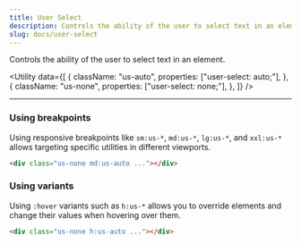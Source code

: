 ```yaml
---
title: User Select
description: Controls the ability of the user to select text in an element.
slug: docs/user-select
---
```


Controls the ability of the user to select text in an element.

<Utility
  data={[
    {
      className: "us-auto",
      properties: ["user-select: auto;"],
    },
    {
      className: "us-none",
      properties: ["user-select: none;"],
    },
  ]}
/>

---

### Using breakpoints

Using responsive breakpoints like `sm:us-*`, `md:us-*`, `lg:us-*`, and `xxl:us-*` allows targeting specific utilities in different viewports.

```html "md:us-auto"
<div class="us-none md:us-auto ..."></div>
```

### Using variants

Using `:hover` variants such as `h:us-*` allows you to override elements and change their values when hovering over them.

```html "h:us-auto"
<div class="us-none h:us-auto ..."></div>
```
